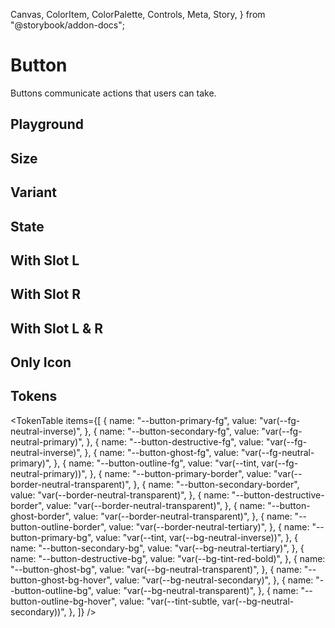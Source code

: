   Canvas,
  ColorItem,
  ColorPalette,
  Controls,
  Meta,
  Story,
} from "@storybook/addon-docs";




<Meta title="Button" of={ButtonStories} />

# Button

Buttons communicate actions that users can take.

<ThemeSelect />

## Playground

<Canvas layout="centered" of={ButtonStories.Default} sourceState="shown" />
<Controls />

## Size

<Canvas layout="centered" of={ButtonStories.Size} />

## Variant

<Canvas layout="centered" of={ButtonStories.Variant} />

## State

<Canvas layout="centered" of={ButtonStories.State} />

## With Slot L

<Canvas layout="centered" of={ButtonStories.WithSlotL} />

## With Slot R

<Canvas layout="centered" of={ButtonStories.WithSlotR} />

## With Slot L & R

<Canvas layout="centered" of={ButtonStories.WithSlotLR} />

## Only Icon

<Canvas layout="centered" of={ButtonStories.OnlyIcon} />

## Tokens

<TokenTable
  items={[
    {
      name: "--button-primary-fg",
      value: "var(--fg-neutral-inverse)",
    },
    {
      name: "--button-secondary-fg",
      value: "var(--fg-neutral-primary)",
    },
    {
      name: "--button-destructive-fg",
      value: "var(--fg-neutral-inverse)",
    },
    {
      name: "--button-ghost-fg",
      value: "var(--fg-neutral-primary)",
    },
    {
      name: "--button-outline-fg",
      value: "var(--tint, var(--fg-neutral-primary))",
    },
    {
      name: "--button-primary-border",
      value: "var(--border-neutral-transparent)",
    },
    {
      name: "--button-secondary-border",
      value: "var(--border-neutral-transparent)",
    },
    {
      name: "--button-destructive-border",
      value: "var(--border-neutral-transparent)",
    },
    {
      name: "--button-ghost-border",
      value: "var(--border-neutral-transparent)",
    },
    {
      name: "--button-outline-border",
      value: "var(--border-neutral-tertiary)",
    },
    {
      name: "--button-primary-bg",
      value: "var(--tint, var(--bg-neutral-inverse))",
    },
    {
      name: "--button-secondary-bg",
      value: "var(--bg-neutral-tertiary)",
    },
    {
      name: "--button-destructive-bg",
      value: "var(--bg-tint-red-bold)",
    },
    {
      name: "--button-ghost-bg",
      value: "var(--bg-neutral-transparent)",
    },
    {
      name: "--button-ghost-bg-hover",
      value: "var(--bg-neutral-secondary)",
    },
    {
      name: "--button-outline-bg",
      value: "var(--bg-neutral-transparent)",
    },
    {
      name: "--button-outline-bg-hover",
      value: "var(--tint-subtle, var(--bg-neutral-secondary))",
    },
  ]}
/>

<Toaster className="sb-unstyled" position="bottom-right" />

